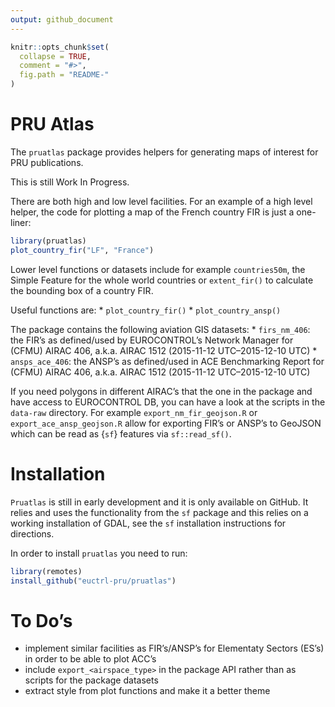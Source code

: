 ```yaml
---
output: github_document
---
```


<!-- README.md is generated from README.Rmd. Please edit that file -->

```r
knitr::opts_chunk$set(
  collapse = TRUE,
  comment = "#>",
  fig.path = "README-"
)
```

# PRU Atlas

The `pruatlas` package provides helpers for generating maps of interest for PRU publications.

This is still Work In Progress.

There are both high and low level facilities.
For an example of a high level helper, the code for plotting a map of the
French country FIR is just a one-liner:

```r
library(pruatlas)
plot_country_fir("LF", "France")
```

Lower level functions or datasets include for example `countries50m`, the Simple Feature
for the whole world countries or `extent_fir()` to calculate the bounding box of
a country FIR.

Useful functions are:
* `plot_country_fir()`
* `plot_country_ansp()`

The package contains the following aviation GIS datasets:
* `firs_nm_406`: the FIR's as defined/used by EUROCONTROL's Network Manager
  for (CFMU) AIRAC 406, a.k.a. AIRAC 1512 (2015-11-12 UTC--2015-12-10 UTC)
* `ansps_ace_406`: the ANSP's as defined/used in ACE Benchmarking Report
  for (CFMU) AIRAC 406, a.k.a. AIRAC 1512 (2015-11-12 UTC--2015-12-10 UTC)

If you need polygons in different AIRAC's that the one in the package and have access
to EUROCONTROL DB, you can have a look at the scripts in the `data-raw` directory. 
For example `export_nm_fir_geojson.R` or `export_ace_ansp_geojson.R` allow for
exporting FIR's or ANSP's to GeoJSON which can be read as {`sf`} features
via `sf::read_sf()`.


# Installation

`Pruatlas` is still in early development and it is only available on GitHub.
It relies and uses the functionality from the `sf` package and this relies
on a working installation of GDAL, see the `sf` installation instructions
for directions.

In order to install `pruatlas` you need to run:

```r
library(remotes)
install_github("euctrl-pru/pruatlas")
```

# To Do's

* implement similar facilities as FIR's/ANSP's for Elementaty Sectors (ES's)
  in order to be able to plot ACC's
* include `export_<airspace_type>` in the package API rather than as scripts for the package
  datasets
* extract style from plot functions and make it a better theme
